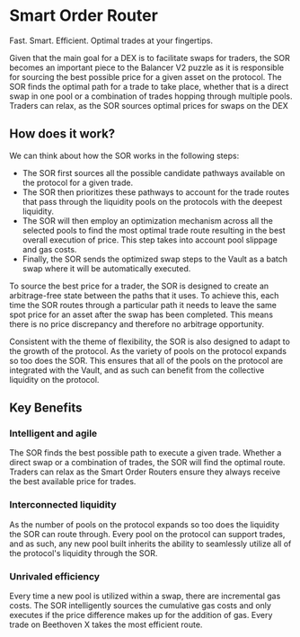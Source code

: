 # Smart Order Router
Fast. Smart. Efficient. Optimal trades at your fingertips.

Given that the main goal for a DEX is to facilitate swaps for traders, the SOR becomes an important piece to the Balancer V2 puzzle as it is responsible for sourcing the best possible price for a given asset on the protocol. The SOR finds the optimal path for a trade to take place, whether that is a direct swap in one pool or a combination of trades hopping through multiple pools. Traders can relax, as the SOR sources optimal prices for swaps on the DEX

## How does it work?

We can think about how the SOR works in the following steps:

* The SOR first sources all the possible candidate pathways available on the protocol for a given trade.
* The SOR then prioritizes these pathways to account for the trade routes that pass through the liquidity pools on the protocols with the deepest liquidity.
* The SOR will then employ an optimization mechanism across all the selected pools to find the most optimal trade route resulting in the best overall execution of price. This step takes into account pool slippage and gas costs.
* Finally, the SOR sends the optimized swap steps to the Vault as a batch swap where it will be automatically executed.

To source the best price for a trader, the SOR is designed to create an arbitrage-free state between the paths that it uses. To achieve this, each time the SOR routes through a particular path it needs to leave the same spot price for an asset after the swap has been completed. This means there is no price discrepancy and therefore no arbitrage opportunity.  

Consistent with the theme of flexibility, the SOR is also designed to adapt to the growth of the protocol. As the variety of pools on the protocol expands so too does the SOR. This ensures that all of the pools on the protocol are integrated with the Vault, and as such can benefit from the collective liquidity on the protocol. 

## Key Benefits

### Intelligent and agile
The SOR finds the best possible path to execute a given trade. Whether a direct swap or a combination of trades, the SOR will find the optimal route. Traders can relax as the Smart Order Routers ensure they always receive the best available price for trades.

### Interconnected liquidity
As the number of pools on the protocol expands so too does the liquidity the SOR can route through. Every pool on the protocol can support trades, and as such, any new pool built inherits the ability to seamlessly utilize all of the protocol's liquidity through the SOR.

### Unrivaled efficiency 
Every time a new pool is utilized within a swap, there are incremental gas costs. The SOR intelligently sources the cumulative gas costs and only executes if the price difference makes up for the addition of gas. Every trade on Beethoven X takes the most efficient route. 
